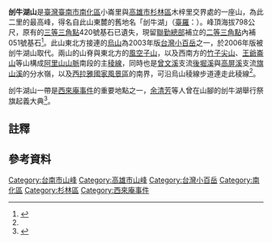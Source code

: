 {{Infobox Mountain
| 名稱 = 刣牛湖山
| 照片 = 
| 照片說明 = 
| elevation_m = 798
| elevation_ref = <ref name="nlsc">{{cite map|publisher=[[國土測繪中心|國土測繪中心]]|title=刣牛湖山|url=https://maps.nlsc.gov.tw/go/120.523068/23.048438|work=國土測繪圖資服務雲|accessdate=2022-06-24}}</ref>
| listing = [[台灣小百岳|台灣小百岳]]
| 位置 = {{TWN}}[[臺南市|臺南市]][[南化區|南化區]]、[[高雄市|高雄市]][[杉林區|杉林區]]
| 山脈 =[[阿里山山脈|阿里山山脈]]
| prominence_m = 482
| prominence_ref = <ref name="peakvisor">{{cite map|title=Zhongniuhushan|url=https://peakvisor.com/peak/zhongniuhu-shan.html|work=PeakVisor|publisher=Routes Software SRL|accessdate=2022-06-24}}</ref>
| coordinates = {{coord|23|02|54.5|N|120|31|23.1|E|type:mountain_region:TW|display=inline,title}}
| coordinates_ref = <ref name="nlsc"/>
| 地形圖 = 
| 類別 =
| 年齡 = [[中新世|中新世]]晚期<ref>{{cite report|author=中央地質調查所|title=山崩與地滑地質敏感區劃定計畫書 L0005臺南市|publisher=經濟部|date=2014年12月|url=https://www.moeacgs.gov.tw/ReadFile/?p=Article&n=6271bb13ac174bbeb537d51aac97a2a0.pdf}}</ref>
| 首次登頂 =
| easiest_route = 國家通訊傳播委員會枕頭山電波監測站→烏山稜線步道
| pushpin_map = Taiwan
| pushpin_map_caption = 刣牛湖山在臺灣的位置
}}
'''刣牛湖山'''是[[臺灣|臺灣]][[臺南市|臺南市]][[南化區|南化區]]小崙里與[[高雄市|高雄市]][[杉林區|杉林區]]木梓里交界處的一座山，為此二里的最高峰，得名自此山東麓的舊地名「刣牛湖」（[[臺羅|臺羅]]：{{lang|nan|thâi-gû-ôo}}{{noteTag|1=「刣」字在此為[[閩南語漢字|閩南語漢字]]，讀音與[[標準漢語|標準漢語]]中的「臺」相近。而標準漢語中，「刣」字讀音則與「忠」相同。}}）。峰頂海拔798公尺，原有的[[三角點#台灣的三角點|三等三角點]]420號基石已遺失，現留[[聯勤總部|聯勤總部]]補立的[[三角點#台灣的三角點|二等三角點]]內補051號基石<ref name="osm">{{OSM|n|5582288305|二等三角點 內補051}}</ref>。此山東北方接連的[[烏山_(臺南市、高雄市)|烏山]]為2003年版[[台灣小百岳|台灣小百岳]]之一，於2006年版被刣牛湖山取代。兩山的山脊與東北方的[[風空子山|風空子山]]，以及西南方的[[竹子尖山|竹子尖山]]、[[王爺崙山|王爺崙山]]等山構成[[阿里山山脈|阿里山山脈]]南段的主[[山脊|稜線]]，同時也是[[曾文溪|曾文溪]]支流[[後堀溪|後堀溪]]與[[高屏溪|高屏溪]]支流[[旗山溪|旗山溪]]的分水嶺，以及[[西拉雅國家風景區|西拉雅國家風景區]]的南界，可沿烏山稜線步道連走此稜線<ref name="osm"/>。

刣牛湖山一帶是[[西來庵事件|西來庵事件]]的重要地點之一，[[余清芳|余清芳]]等人曾在山腳的刣牛湖舉行祭旗起義大典<ref>{{cite book|author=陳信安、張雅琇|year=2013|title=尋訪1915噍吧哖事件歷史場景：起事、交戰、清鄉、審判、立祠|publisher=臺南市政府文化局|isbn=978-986-03-5381-5}}</ref>。

== 註釋 ==
{{noteFoot}}

==參考資料==
{{reflist}}
{{臺灣小百岳}}
[[Category:台南市山峰|Category:台南市山峰]]
[[Category:高雄市山峰|Category:高雄市山峰]]
[[Category:台灣小百岳|Category:台灣小百岳]]
[[Category:南化區|Category:南化區]]
[[Category:杉林區|Category:杉林區]]
[[Category:西來庵事件|Category:西來庵事件]]